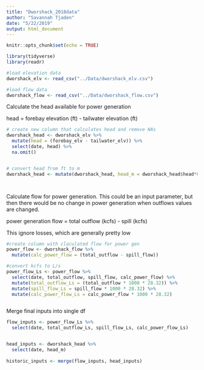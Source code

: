 ```yaml
---
title: "Dworshack_2018data"
author: "Savannah Tjaden"
date: "5/22/2019"
output: html_document
---
```


```r
knitr::opts_chunk$set(echo = TRUE)

library(tidyverse)
library(readr)


```


```r

#load elevation data
dworshack_elv <- read_csv("../Data/dworshack_elv.csv") 

#load flow data
dworshack_flow <- read_csv("../Data/dworshack_flow.csv")


```



Calculate the head available for power generation

head = forebay elevation (ft) - tailwater elevation (ft)

```r

# create new column that calculates head and remove NAs
dworshack_head <- dworshack_elv %>% 
  mutate(head = (forebay_elv - tailwater_elv)) %>% 
  select(date, head) %>% 
  na.omit() 


# convert head from ft to m
dworshack_head <- mutate(dworshack_head, head_m = dworshack_head$head*0.3048)




```


Calculate flow for power generation. This could be an input parameter, but then there would be no change in power generation when outflows values are changed. 

power generation flow = total outflow (kcfs) - spill (kcfs) 

This ignore losses, which are generally pretty low

```r

#create column with claculated flow for power gen
power_flow <- dworshack_flow %>% 
  mutate(calc_power_flow = (total_outflow - spill_flow)) 

#convert kcfs to L/s 
power_flow_Ls <- power_flow %>% 
  select(date, total_outflow, spill_flow, calc_power_flow) %>% 
  mutate(total_outflow_Ls = (total_outflow * 1000 * 28.32)) %>% 
  mutate(spill_flow_Ls = spill_flow * 1000 * 28.32) %>% 
  mutate(calc_power_flow_Ls = calc_power_flow * 1000 * 28.32)



```


Merge final inputs into single df

```r

flow_inputs <- power_flow_Ls %>% 
  select(date, total_outflow_Ls, spill_flow_Ls, calc_power_flow_Ls) 


head_inputs <- dworshack_head %>% 
  select(date, head_m)
  
historic_inputs <- merge(flow_inputs, head_inputs)



```

